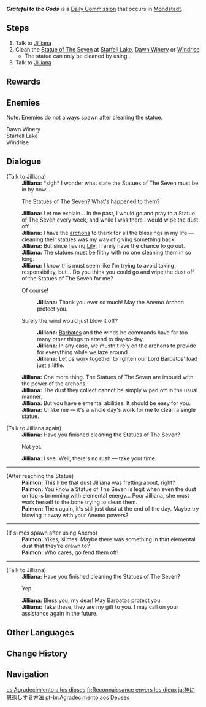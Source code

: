 {{Quest Infobox
|image         = Commission Grateful to the Gods.png
|id            = 20038
|type          = Commission
|npc           = Jilliana
|startLocation = [[Mondstadt City|Mondstadt]], [[Mondstadt]]
|region        = Mondstadt
|area          = Starfell Valley
|subarea       = Mondstadt City
|characters    = Jilliana; Paimon; Traveler
|otherRewards  = 
*AR-Dependent Rewards
}}
'''''Grateful to the Gods''''' is a [[Daily Commission]] that occurs in [[Mondstadt]].

==Steps==
#Talk to [[Jilliana]]
#Clean the [[Statue of The Seven]] at [[Starfell Lake]], [[Dawn Winery]] or [[Windrise]]
#*The statue can only be cleaned by using {{Anemo}}.
#Talk to [[Jilliana]]

==Rewards==
{{Commission Rewards|full}}

==Enemies==
Note: Enemies do not always spawn after cleaning the statue.
;Dawn Winery {{Enemy List|Cryo Slime*3;Large Cryo Slime}}
;Starfell Lake {{Enemy List|Pyro Slime*3;Large Pyro Slime}}
;Windrise {{Enemy List|Anemo Slime*3;Large Anemo Slime}}

==Dialogue==
{{Quest Description|Jilliana is looking for someone to clean the Statues of The Seven, since she hasn't had time lately...}}
{{Dialogue Start}}
;(Talk to Jilliana)
:'''Jilliana:''' *sigh* I wonder what state the Statues of The Seven must be in by now...
:{{DIcon|Quest}} The Statues of The Seven? What's happened to them?
:'''Jilliana:''' Let me explain... In the past, I would go and pray to a Statue of The Seven every week, and while I was there I would wipe the dust off.
:'''Jilliana:''' I have the [[archons]] to thank for all the blessings in my life &mdash; cleaning their statues was my way of giving something back.
:'''Jilliana:''' But since having [[Lily]], I rarely have the chance to go out.
:'''Jilliana:''' The statues must be filthy with no one cleaning them in so long.
:'''Jilliana:''' I know this must seem like I'm trying to avoid taking responsibility, but... Do you think you could go and wipe the dust off of the Statues of The Seven for me?
:{{DIcon}} Of course!
::'''Jilliana:''' Thank you ever so much! May the Anemo Archon protect you.
:{{DIcon}} Surely the wind would just blow it off?
::'''Jilliana:''' [[Barbatos]] and the winds he commands have far too many other things to attend to day-to-day.
::'''Jilliana:''' In any case, we mustn't rely on the archons to provide for everything while we laze around.
::'''Jilliana:''' Let us work together to lighten our Lord Barbatos' load just a little.
:'''Jilliana:''' One more thing. The Statues of The Seven are imbued with the power of the archons.
:'''Jilliana:''' The dust they collect cannot be simply wiped off in the usual manner.
:'''Jilliana:''' But you have elemental abilities. It should be easy for you.
:'''Jilliana:''' Unlike me &mdash; it's a whole day's work for me to clean a single statue.

;(Talk to Jilliana again)
:'''Jilliana:''' Have you finished cleaning the Statues of The Seven?
:{{DIcon|Quest}} Not yet.
:'''Jilliana:''' I see. Well, there's no rush &mdash; take your time.
----
;(After reaching the Statue)
:'''Paimon:''' This'll be that dust Jilliana was fretting about, right?
:'''Paimon:''' You know a Statue of The Seven is legit when even the dust on top is brimming with elemental energy... Poor Jilliana, she must work herself to the bone trying to clean them.
:'''Paimon:''' Then again, it's still just dust at the end of the day. Maybe try blowing it away with your Anemo powers?
----
;(If slimes spawn after using Anemo)
:'''Paimon:''' Yikes, slimes! Maybe there was something in that elemental dust that they're drawn to?
:'''Paimon:''' Who cares, {{Traveler}} go fend them off!
----
;(Talk to Jilliana)
:'''Jilliana:''' Have you finished cleaning the Statues of The Seven?
:{{DIcon|Quest}} Yep.
:'''Jilliana:''' Bless you, my dear! May Barbatos protect you.
:'''Jilliana:''' Take these, they are my gift to you. I may call on your assistance again in the future.
{{Dialogue End}}

==Other Languages==
{{Other Languages
|en      = Grateful to the Gods
|zhs     = 报答神明的方式
|zhs_rm  = Bàodá Shénmíng de Fāngshì
|zht     = 報答神明的方式
|zht_rm  = Bàodá Shénmíng de Fāngshì
|zh_tl   = Method of Repaying the Gods
|ja      = 神に恩返しする方法
|ja_rm   = Kami ni Ongaeshi Suru Houhou
|ja_tl   = Method of Repaying Gods' Kindness
|ko      = 신에게 보답하는 방법
|ko_rm   = Sin-ege Bodapaneun Bangbeop
|ko_tl   = Way to Reward for God
|es      = Agradecimiento a los dioses
|es_tl   = Gratitude to the Gods
|fr      = Reconnaissance envers les dieux
|fr_tl   = Gratefulness to the Gods
|ru      = Как отблагодарить божество
|ru_tl   = How to Show Gratitude to a Deity
|th      = ขอบคุณเหล่าเทพเจ้า
|th_rm   = 
|th_tl   = Thanking The Gods
|vi      = Cách Báo Đáp Thần
|vi_tl   = 
|de      = Den Göttern sei Dank
|de_tl   = Thank the gods
|id      = Ucapan Syukur
|id_tl   = Gratitude
|pt      = Agradecimento aos Deuses
|pt_tl   = 
|tr      = Tanrılara Müteşekkir
|tr_tl   = Grateful to the Gods
|it      = Gratitudine agli dèi
|it_tl   = 
}}

==Change History==
{{Change History|1.0}}

==Navigation==
{{Commission Navbox|Mondstadt|Standalone}}

[[es:Agradecimiento a los dioses]]
[[fr:Reconnaissance envers les dieux]]
[[ja:神に恩返しする方法]]
[[pt-br:Agradecimento aos Deuses]]